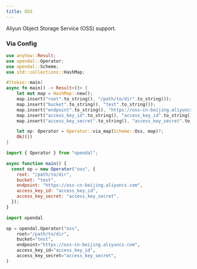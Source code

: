 ```yaml
---
title: OSS
---
```


Aliyun Object Storage Service (OSS) support.


<Docs components={props.components} />


### Via Config


<Tabs>
  <TabItem value="rust" label="Rust" default>

```rust
use anyhow::Result;
use opendal::Operator;
use opendal::Scheme;
use std::collections::HashMap;

#[tokio::main]
async fn main() -> Result<()> {
    let mut map = HashMap::new();
    map.insert("root".to_string(), "/path/to/dir".to_string());
    map.insert("bucket".to_string(), "test".to_string());
    map.insert("endpoint".to_string(), "https://oss-cn-beijing.aliyuncs.com".to_string());
    map.insert("access_key_id".to_string(), "access_key_id".to_string());
    map.insert("access_key_secret".to_string(), "access_key_secret".to_string());

    let op: Operator = Operator::via_map(Scheme::Oss, map)?;
    Ok(())
}
```

  </TabItem>
  <TabItem value="node.js" label="Node.js">

```javascript
import { Operator } from "opendal";

async function main() {
  const op = new Operator("oss", {
    root: "/path/to/dir",
    bucket: "test",
    endpoint: "https://oss-cn-beijing.aliyuncs.com",
    access_key_id: "access_key_id",
    access_key_secret: "access_key_secret",
  });
}
```

  </TabItem>
  <TabItem value="python" label="Python">

```python
import opendal

op = opendal.Operator("oss",
    root="/path/to/dir",
    bucket="test",
    endpoint="https://oss-cn-beijing.aliyuncs.com",
    access_key_id="access_key_id",
    access_key_secret="access_key_secret",
)
```

  </TabItem>
</Tabs>

